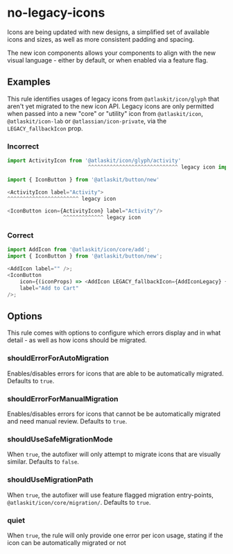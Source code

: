 # no-legacy-icons

Icons are being updated with new designs, a simplified set of available icons and sizes, as well as
more consistent padding and spacing.

The new icon components allows your components to align with the new visual language - either by
default, or when enabled via a feature flag.

## Examples

This rule identifies usages of legacy icons from `@atlaskit/icon/glyph` that aren't yet migrated to
the new icon API. Legacy icons are only permitted when passed into a new "core" or "utility" icon
from `@atlaskit/icon`, `@atlaskit/icon-lab` or `@atlassian/icon-private`, via the
`LEGACY_fallbackIcon` prop.

### Incorrect

```js
import ActivityIcon from '@atlaskit/icon/glyph/activity'
                          ^^^^^^^^^^^^^^^^^^^^^^^^^^^^^ legacy icon import

import { IconButton } from '@atlaskit/button/new'

<ActivityIcon label="Activity">
^^^^^^^^^^^^^^^^^^^^^^^ legacy icon

<IconButton icon={ActivityIcon} label="Activity"/>
                  ^^^^^^^^^^^^^ legacy icon
```

### Correct

```js
import AddIcon from '@atlaskit/icon/core/add';
import { IconButton } from '@atlaskit/button/new';

<AddIcon label="" />;
<IconButton
	icon={(iconProps) => <AddIcon LEGACY_fallbackIcon={AddIconLegacy} {...iconProps} />}
	label="Add to Cart"
/>;
```

## Options

This rule comes with options to configure which errors display and in what detail - as well as how
icons should be migrated.

### shouldErrorForAutoMigration

Enables/disables errors for icons that are able to be automatically migrated. Defaults to `true`.

### shouldErrorForManualMigration

Enables/disables errors for icons that cannot be be automatically migrated and need manual review.
Defaults to `true`.

### shouldUseSafeMigrationMode

When `true`, the autofixer will only attempt to migrate icons that are visually similar. Defaults to
`false`.

### shouldUseMigrationPath

When `true`, the autofixer will use feature flagged migration entry-points,
`@atlaskit/icon/core/migration/`. Defaults to `true`.

### quiet

When `true`, the rule will only provide one error per icon usage, stating if the icon can be
automatically migrated or not
